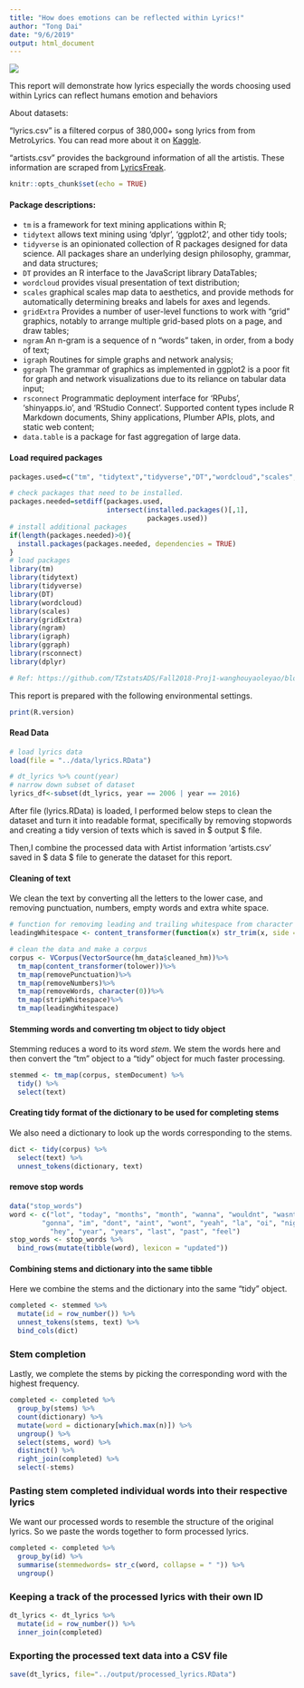 ```yaml
---
title: "How does emotions can be reflected within Lyrics!"
author: "Tong Dai"
date: "9/6/2019"
output: html_document
---
```



![ ](../figs/music.png)


This report will demonstrate how lyrics especially the words choosing used within Lyrics can reflect humans emotion and behaviors


About datasets: 

"lyrics.csv" is a filtered corpus of 380,000+ song lyrics from from MetroLyrics. You can read more about it on [Kaggle](https://www.kaggle.com/gyani95/380000-lyrics-from-metrolyrics). 

"artists.csv" provides the background information of all the artistis. These information are scraped from [LyricsFreak](https://www.lyricsfreak.com/).
  

```r
knitr::opts_chunk$set(echo = TRUE)
```


#### Package descriptions:

+ `tm` is a framework for text mining applications within R;
+ `tidytext` allows text mining using 'dplyr', 'ggplot2', and other tidy tools;
+ `tidyverse` is an opinionated collection of R packages designed for data science. All packages share an underlying design philosophy, grammar, and data structures;
+ `DT` provides an R interface to the JavaScript library DataTables;
+ `wordcloud` provides visual presentation of text distribution;
+ `scales` graphical scales map data to aesthetics, and provide methods for automatically determining breaks and labels for axes and legends.
+ `gridExtra` Provides a number of user-level functions to work with "grid" graphics, notably to arrange multiple grid-based plots on a page, and draw tables;
+ `ngram` An n-gram is a sequence of n "words" taken, in order, from a body of text;
+ `igraph` Routines for simple graphs and network analysis;
+ `ggraph` The grammar of graphics as implemented in ggplot2 is a poor fit for graph and network visualizations due to its reliance on tabular data input;
+ `rsconnect` Programmatic deployment interface for 'RPubs', 'shinyapps.io', and 'RStudio Connect'. Supported content types include R Markdown documents, Shiny applications, Plumber APIs, plots, and static web content;
+ `data.table` is a package for fast aggregation of large data.


#### Load required packages

```r
packages.used=c("tm", "tidytext","tidyverse","DT","wordcloud","scales","gridExtra","ngram","igraph","ggraph","rsconnect")

# check packages that need to be installed.
packages.needed=setdiff(packages.used, 
                        intersect(installed.packages()[,1], 
                                  packages.used))
# install additional packages
if(length(packages.needed)>0){
  install.packages(packages.needed, dependencies = TRUE)
}
# load packages
library(tm)
library(tidytext)
library(tidyverse)
library(DT)
library(wordcloud)
library(scales)
library(gridExtra)
library(ngram)
library(igraph)
library(ggraph)
library(rsconnect)
library(dplyr)

# Ref: https://github.com/TZstatsADS/Fall2018-Proj1-wanghouyaoleyao/blob/master/doc/Proj1-HappyMoments.Rmd
```


This report is prepared with the following environmental settings.

```r
print(R.version)
```


#### Read Data

```r
# load lyrics data
load(file = "../data/lyrics.RData")

# dt_lyrics %>% count(year)
# narrow down subset of dataset
lyrics_df<-subset(dt_lyrics, year == 2006 | year == 2016)
```


After file (lyrics.RData) is loaded, I performed below steps to clean the dataset and turn it into readable format, specifically by removing stopwords and creating a tidy version of texts which is saved in $ output $ file.

Then,I combine the processed data with Artist information ‘artists.csv’ saved in $ data $ file to generate the dataset for this report.


#### Cleaning of text

We clean the text by converting all the letters to the lower case, and removing punctuation, numbers, empty words and extra white space.


```r

# function for removimg leading and trailing whitespace from character strings 
leadingWhitespace <- content_transformer(function(x) str_trim(x, side = "both"))

# clean the data and make a corpus
corpus <- VCorpus(VectorSource(hm_data$cleaned_hm))%>%
  tm_map(content_transformer(tolower))%>%
  tm_map(removePunctuation)%>%
  tm_map(removeNumbers)%>%
  tm_map(removeWords, character(0))%>%
  tm_map(stripWhitespace)%>%
  tm_map(leadingWhitespace)
```


#### Stemming words and converting tm object to tidy object

Stemming reduces a word to its word *stem*. We stem the words here and then convert the "tm" object to a "tidy" object for much faster processing.

```r
stemmed <- tm_map(corpus, stemDocument) %>%
  tidy() %>%
  select(text)
```


#### Creating tidy format of the dictionary to be used for completing stems

We also need a dictionary to look up the words corresponding to the stems.

```r
dict <- tidy(corpus) %>%
  select(text) %>%
  unnest_tokens(dictionary, text)
```


#### remove stop words
```r
data("stop_words")
word <- c("lot", "today", "months", "month", "wanna", "wouldnt", "wasnt", "ha", "na", "ooh", "da",
        "gonna", "im", "dont", "aint", "wont", "yeah", "la", "oi", "nigga", "fuck",
          "hey", "year", "years", "last", "past", "feel")
stop_words <- stop_words %>%
  bind_rows(mutate(tibble(word), lexicon = "updated"))
```



#### Combining stems and dictionary into the same tibble

Here we combine the stems and the dictionary into the same "tidy" object.

```r
completed <- stemmed %>%
  mutate(id = row_number()) %>%
  unnest_tokens(stems, text) %>%
  bind_cols(dict) 
```


### Stem completion

Lastly, we complete the stems by picking the corresponding word with the highest frequency.

```r
completed <- completed %>%
  group_by(stems) %>%
  count(dictionary) %>%
  mutate(word = dictionary[which.max(n)]) %>%
  ungroup() %>%
  select(stems, word) %>%
  distinct() %>%
  right_join(completed) %>%
  select(-stems)
```

### Pasting stem completed individual words into their respective lyrics

We want our processed words to resemble the structure of the original lyrics. So we paste the words together to form processed lyrics.

```r
completed <- completed %>%
  group_by(id) %>%
  summarise(stemmedwords= str_c(word, collapse = " ")) %>%
  ungroup()
```

### Keeping a track of the processed lyrics with their own ID

```r
dt_lyrics <- dt_lyrics %>%
  mutate(id = row_number()) %>%
  inner_join(completed)
```

### Exporting the processed text data into a CSV file

```r
save(dt_lyrics, file="../output/processed_lyrics.RData")
```










